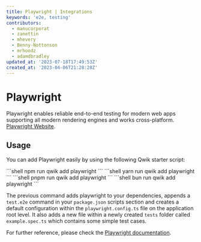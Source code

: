 ```yaml
---
title: Playwright | Integrations
keywords: 'e2e, testing'
contributors:
  - manucorporat
  - zanettin
  - mhevery
  - Benny-Nottonson
  - mrhoodz
  - adamdbradley
updated_at: '2023-07-18T17:49:53Z'
created_at: '2023-04-06T21:28:28Z'
---
```



# Playwright

Playwright enables reliable end-to-end testing for modern web apps supporting all modern rendering engines and works cross-platform. [Playwright Website](https://playwright.dev/).

## Usage

You can add Playwright easily by using the following Qwik starter script:

<PackageManagerTabs>
  <span q:slot="npm">
```shell
npm run qwik add playwright
```
  </span>
  <span q:slot="yarn">
```shell
yarn run qwik add playwright
```
  </span>
  <span q:slot="pnpm">
```shell
pnpm run qwik add playwright
```
  </span>
  <span q:slot="bun">
```shell
bun run qwik add playwright
```
  </span>
</PackageManagerTabs>

The previous command adds playwright to your dependencies, appends a `test.e2e` command in your `package.json` scripts section and creates a default configuration within the `playwright.config.ts` file on the application root level.
It also adds a new file within a newly created `tests` folder called `example.spec.ts` which contains some simple test cases.

For further reference, please check the [Playwright documentation](https://playwright.dev/docs/intro).
